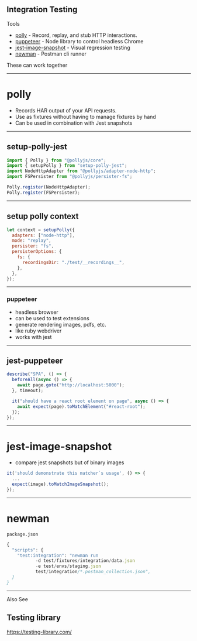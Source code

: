 ## Integration Testing

Tools

- [polly](https://netflix.github.io/pollyjs) - Record, replay, and stub HTTP interactions.
- [puppeteer](https://pptr.dev/) - Node library to control headless Chrome
- [jest-image-snapshot](https://github.com/americanexpress/jest-image-snapshot) - Visual regression testing
- [newman](https://github.com/postmanlabs/newman) - Postman cli runner

These can work together

---

# polly

- Records HAR output of your API requests.
- Use as fixtures without having to manage fixtures by hand
- Can be used in combination with Jest snapshots

---

## setup-polly-jest

```javascript
import { Polly } from "@pollyjs/core";
import { setupPolly } from "setup-polly-jest";
import NodeHttpAdapter from "@pollyjs/adapter-node-http";
import FSPersister from "@pollyjs/persister-fs";

Polly.register(NodeHttpAdapter);
Polly.register(FSPersister);
```

---

## setup polly context

```javascript
let context = setupPolly({
  adapters: ["node-http"],
  mode: "replay",
  persister: "fs",
  persisterOptions: {
    fs: {
      recordingsDir: "./test/__recordings__",
    },
  },
});
```

---

### puppeteer

- headless browser
- can be used to test extensions
- generate rendering images, pdfs, etc.
- like ruby webdriver
- works with jest

---

## jest-puppeteer

```javascript
describe("SPA", () => {
  beforeAll(async () => {
    await page.goto("http://localhost:5000");
  }, timeout);

  it("should have a react root element on page", async () => {
    await expect(page).toMatchElement("#react-root");
  });
});
```

---

# jest-image-snapshot

- compare jest snapshots but of binary images

```javascript
it('should demonstrate this matcher`s usage', () => {
  ...
  expect(image).toMatchImageSnapshot();
});
```

---

# newman

`package.json`

```javascript
{
  "scripts": {
    "test:integration": "newman run
           -d test/fixtures/integration/data.json
           -e test/envs/staging.json
           test/integration/*.postman_collection.json",
  }
}
```

---

Also See

## Testing library

https://testing-library.com/
